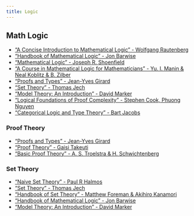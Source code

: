 ```yaml
---
title: Logic
---
```


## Math Logic

- ["A Concise Introduction to Mathematical Logic" - Wolfgang Rautenberg](https://www.google.com/search?q=%22A+Concise+Introduction+to+Mathematical+Logic%22+-+Wolfgang+Rautenberg)
- ["Handbook of Mathematical Logic" - Jon Barwise](https://www.google.com/search?q=%22Handbook+of+Mathematical+Logic%22+-+Jon+Barwise)
- ["Mathematical Logic" - Joseph R. Shoenfield](https://www.google.com/search?q=%22Mathematical+Logic%22+-+Joseph+R.+Shoenfield)
- ["A Course in Mathematical Logic for Mathematicians" - Yu. I. Manin & Neal Koblitz & B. Zilber](https://www.google.com/search?q=%22A+Course+in+Mathematical+Logic+for+Mathematicians%22+-+Yu.+I.+Manin+%26+Neal+Koblitz+%26+B.+Zilber)
- ["Proofs and Types" - Jean-Yves Girard](https://www.google.com/search?q=%22Proofs+and+Types%22+-+Jean-Yves+Girard)
- ["Set Theory" - Thomas Jech](https://www.google.com/search?q=%22Set+Theory%22+-+Thomas+Jech)
- ["Model Theory: An Introduction" - David Marker](https://www.google.com/search?q=%22Model+Theory%3A+An+Introduction%22+-+David+Marker)
- ["Logical Foundations of Proof Complexity" - Stephen Cook, Phuong Nguyen](https://www.google.com/search?q=%22Logical+Foundations+of+Proof+Complexity%22+-+Stephen+Cook+%26+Phuong+Nguyen)
- ["Categorical Logic and Type Theory" - Bart Jacobs](https://www.google.com/search?q=%22Categorical+Logic+and+Type+Theory%22+-+Bart+Jacobs)

### Proof Theory

- ["Proofs and Types" - Jean-Yves Girard](https://www.google.com/search?q=%22Proofs+and+Types%22+-+Jean-Yves+Girard)
- ["Proof Theory" - Gaisi Takeuti](https://www.google.com/search?q=%22Proof+Theory%22+-+Gaisi+Takeuti)
- ["Basic Proof Theory" - A. S. Troelstra & H. Schwichtenberg](https://www.google.com/search?q=%22Basic+Proof+Theory%22+-+A.+S.+Troelstra+%26+H.+Schwichtenberg)

### Set Theory

- ["Naive Set Theory" - Paul R Halmos](https://www.google.com/search?q=%22Naive+Set+Theory%22+-+Paul+R+Halmos)
- ["Set Theory" - Thomas Jech](https://www.google.com/search?q=%22Set+Theory%22+-+Thomas+Jech)
- ["Handbook of Set Theory" - Matthew Foreman & Akihiro Kanamori](https://www.google.com/search?q=%22Handbook+of+Set+Theory%22+-+Matthew+Foreman+%26+Akihiro+Kanamori)
- ["Handbook of Mathematical Logic" - Jon Barwise](https://www.google.com/search?q=%22Handbook+of+Mathematical+Logic%22+-+Jon+Barwise)
- ["Model Theory: An Introduction" - David Marker](https://www.google.com/search?q=%22Model+Theory%3A+An+Introduction%22+-+David+Marker)